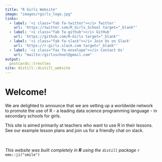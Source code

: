 ```yaml
---
title: "R Girls Website"
image: "images/rgirls_logo.jpg"
links:
  - label: '<i class="fab fa-twitter"></i> Twitter'
    url: 'https://twitter.com/R_Girls_School target="_blank"'
  - label: '<i class="fab fa-github"></i> GitHub'
    url: 'https://github.com/R-Girls target="_blank"'
  - label: '<i class="fab fa-slack"></i> Join Us on Slack' 
    url: 'https://r-girls.slack.com target="_blank"'    
  - label: '<i class="fas fa-envelope"></i> Contact Us'
    url: "mailto:rgirlsschool@gmail.com" 
output:
  postcards::trestles
site: distill::distill_website
---
```



</div>
# Welcome!
We are delighted to announce that we are setting up a worldwide network to promote the use of R - a leading data science programming language - in secondary schools for girls.

This site is aimed primarily at teachers who want to use R in their lessons.  See our example lesson plans and join us for a friendly chat on slack.


<!-- <img src="images/home_photo.png"> -->

<!-- <img style="-webkit-user-select: none;margin: auto;background-color: hsl(0, 0%, 90%);transition: background-color 300ms;" src="https://raw.githubusercontent.com/allisonhorst/stats-illustrations/master/rstats-artwork/rainbowr.gif"> -->

<br><br>
*This website was built completely in **R** using the `distill` package*  `r emo::ji("smile")`
<br>
  
</div>